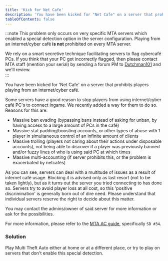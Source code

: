 ```yaml
---
title: 'Kick for Net Cafe'
description: 'You have been kicked for "Net Cafe" on a server that prohibits players playing from an internet/cyber café.'
tableOfContents: false
---
```



:::note
This problem only occurs on very specific MTA servers which enabled a special detection option in the server configuration.
Playing from an internet/cyber café **is not** prohibited on every MTA server.

We rely on a smart secretive technique facilitating servers to flag cybercafé PCs.
If you think that your PC got incorrectly flagged, then please contact MTA staff (mention your serial)
by sending a forum PM to [Dutchman101](https://forum.mtasa.com/profile/38052-dutchman101/) and we'll review.<br/>
:::

You have been kicked for 'Net Cafe' on a server that prohibits players playing from an internet/cyber café.

Some servers have a good reason to stop players from using internet/cyber café PC's to connect ingame.
We recently added a way for them to do so. Reasons for this are:

- Massive ban evading (bypassing bans instead of asking for unban, by having access to a large amount of PCs in the café)
- Massive stat padding/boosting accounts, or other types of abuse with 1 player in simultaneous control of an infinite amount of clients
- Massive trolling (players not caring about their actions under disposable accounts), not being able to discover if a player was previously banned and/or fuzzy lines of who is using said PC at which times
- Massive multi-accounting (if server prohibits this, or the problem is exacerbated by netcafés)

As you can see, servers can deal with a multitude of issues as a result of internet café usage. Blocking it is advised only as last resort (not to be taken lightly), but as it turns out the server you tried connecting to has done so. Servers try to avoid player loss at all cost, so this 'positive discrimination' is generally born out of dire need. Please understand that individual servers reserve the right to decide about this matter.

You may contact the admins/owner of said server for more information or ask for the possibilities.

For more information, please refer to the [MTA AC guide](https://wiki.multitheftauto.com/wiki/Anti-cheat_guide),
specifically `SD #34`.

### Solution

Play Multi Theft Auto either at home or at a different place, or try to play on servers that don't enable this special detection.
